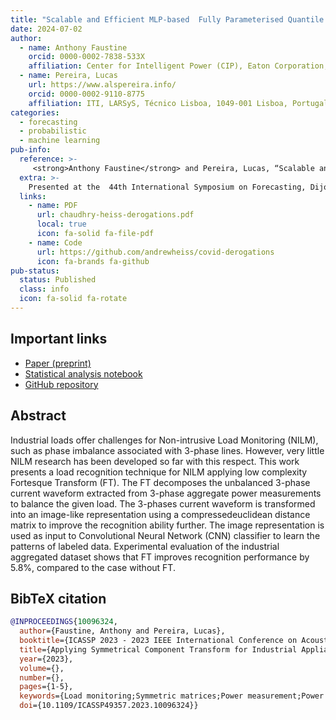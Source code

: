 ```yaml
---
title: "Scalable and Efficient MLP-based  Fully Parameterised Quantile for Probabilistic Power Forecasting"
date: 2024-07-02
author:
  - name: Anthony Faustine
    orcid: 0000-0002-7838-533X
    affiliation: Center for Intelligent Power (CIP), Eaton Corporation, Dublin, Ireland
  - name: Pereira, Lucas
    url: https://www.alspereira.info/
    orcid: 0000-0002-9110-8775
    affiliation: ITI, LARSyS, Técnico Lisboa, 1049-001 Lisboa, Portugal
categories:
  - forecasting
  - probabilistic
  - machine learning
pub-info:
  reference: >-
     <strong>Anthony Faustine</strong> and Pereira, Lucas, “Scalable and Efficient MLP-based  Fully Parameterised Quantile for Probabilistic Power Forecasting,” <em>44th International Symposium on Forecasting, Dijon, France</em>  2024
  extra: >-
    Presented at the  44th International Symposium on Forecasting, Dijon, France.
  links:
    - name: PDF
      url: chaudhry-heiss-derogations.pdf
      local: true
      icon: fa-solid fa-file-pdf
    - name: Code
      url: https://github.com/andrewheiss/covid-derogations
      icon: fa-brands fa-github
pub-status: 
  status: Published
  class: info
  icon: fa-solid fa-rotate
---
```


## Important links

- [Paper (preprint)](chaudhry-heiss-derogations.pdf)
- [Statistical analysis notebook](https://stats.andrewheiss.com/covid-derogations/)
- [GitHub repository](https://github.com/andrewheiss/covid-derogations)


## Abstract

Industrial loads offer challenges for Non-intrusive Load Monitoring (NILM), such as phase imbalance associated with 3-phase lines. However, very little NILM research has been developed so far with this respect. This work presents a load recognition technique for NILM applying low complexity Fortesque Transform (FT). The FT decomposes the unbalanced 3-phase current waveform extracted from 3-phase aggregate power measurements to balance the given load. The 3-phases current waveform is transformed into an image-like representation using a compressedeuclidean distance matrix to improve the recognition ability further. The image representation is used as input to Convolutional Neural Network (CNN) classifier to learn the patterns of labeled data. Experimental evaluation of the industrial aggregated dataset shows that FT improves recognition performance by 5.8%, compared to the case without FT.




## BibTeX citation

```bibtex
@INPROCEEDINGS{10096324,
  author={Faustine, Anthony and Pereira, Lucas},
  booktitle={ICASSP 2023 - 2023 IEEE International Conference on Acoustics, Speech and Signal Processing (ICASSP)}, 
  title={Applying Symmetrical Component Transform for Industrial Appliance Classification in Non-Intrusive Load Monitoring}, 
  year={2023},
  volume={},
  number={},
  pages={1-5},
  keywords={Load monitoring;Symmetric matrices;Power measurement;Power demand;Transforms;Signal processing;Convolutional neural networks;NILM;Industrial Appliances;Three-Phase;Fortesque Transform;Symmetrical Components},
  doi={10.1109/ICASSP49357.2023.10096324}}
```
